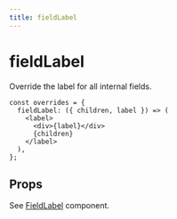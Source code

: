 ```yaml
---
title: fieldLabel
---
```


# fieldLabel

Override the label for all internal fields.

```tsx copy
const overrides = {
  fieldLabel: ({ children, label }) => (
    <label>
      <div>{label}</div>
      {children}
    </label>
  ),
};
```

## Props

See [FieldLabel](/docs/api-reference/components/field-label) component.
